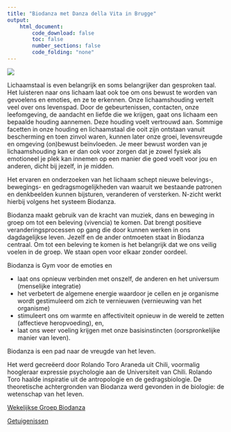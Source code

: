```yaml
---
title: "Biodanza met Danza della Vita in Brugge"
output:
    html_document:
        code_download: false
        toc: false
        number_sections: false
        code_folding: "none"
---
```


![](./figs/dansenAchtergrond2022.jpg)

Lichaamstaal is even belangrijk en soms belangrijker dan gesproken taal. Het luisteren naar ons lichaam laat ook toe om ons bewust te worden van gevoelens en emoties, en ze te erkennen. Onze lichaamshouding vertelt veel over ons levenspad. Door de gebeurtenissen, contacten, onze leefomgeving, de aandacht en liefde die we krijgen, gaat ons lichaam een bepaalde houding aannemen. Deze houding voelt vertrouwd aan. Sommige facetten in onze houding en lichaamstaal die ooit zijn ontstaan vanuit bescherming en toen zinvol waren, kunnen later onze groei, levensvreugde en omgeving (on)bewust beïnvloeden. Je meer bewust worden van je lichaamshouding kan er dan ook voor zorgen dat je zowel fysiek als emotioneel je plek kan innemen op een manier die goed voelt voor jou en anderen, dicht bij jezelf, in je midden.

Het ervaren en onderzoeken van het lichaam schept nieuwe belevings-, bewegings- en gedragsmogelijkheden van waaruit we bestaande patronen en denkbeelden kunnen bijsturen, veranderen of versterken. N-zicht werkt hierbij volgens het systeem Biodanza.

Biodanza maakt gebruik van de kracht van muziek, dans en beweging in groep om tot een beleving (vivencia) te komen. Dat brengt positieve veranderingsprocessen op gang die door kunnen werken in ons dagdagelijkse leven. Jezelf en de ander ontmoeten staat in Biodanza centraal. Om tot een beleving te komen is het belangrijk dat we ons veilig voelen in de groep. We staan open voor elkaar zonder oordeel.

Biodanza is Gym voor de emoties en

- laat ons opnieuw verbinden met onszelf, de anderen en het universum (menselijke integratie)
- het verbetert de algemene energie waardoor je cellen en je organisme wordt gestimuleerd om zich te vernieuwen (vernieuwing van het organisme)
- stimuleert ons om warmte en affectiviteit opnieuw in de wereld te zetten (affectieve heropvoeding), en,
- laat ons weer voeling krijgen met onze basisinstincten (oorspronkelijke manier van leven).

Biodanza is een pad naar de vreugde van het leven.

Het werd gecreëerd door Rolando Toro Araneda uit Chili, voormalig hoogleraar expressie psychologie aan de Universiteit van Chili. Rolando Toro haalde inspiratie uit de antropologie en de gedragsbiologie. De theoretische achtergronden van Biodanza werd gevonden in de biologie: de wetenschap van het leven.

[Wekelijkse Groep Biodanza](http://www.n-zicht.be/wekelijkse-groep-biodanza/)  

[Getuigenissen](./getuigenissen.html)
